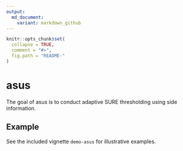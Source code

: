 ```yaml
---
output:
  md_document:
    variant: markdown_github
---
```


<!-- README.md is generated from README.Rmd. Please edit that file -->

```r
knitr::opts_chunk$set(
  collapse = TRUE,
  comment = "#>",
  fig.path = "README-"
)
```

# asus

The goal of asus is to conduct adaptive SURE thresholding using side information.

## Example

See the included vignette `demo-asus` for illustrative examples.
